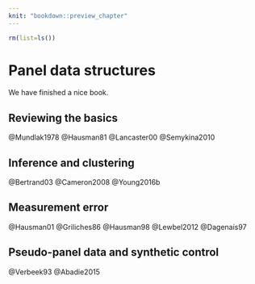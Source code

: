 ```yaml
---
knit: "bookdown::preview_chapter"
---
```


```r
rm(list=ls())
```

# Panel data structures

We have finished a nice book.

## Reviewing the basics

@Mundlak1978
@Hausman81
@Lancaster00
@Semykina2010

## Inference and clustering

@Bertrand03
@Cameron2008
@Young2016b

## Measurement error

@Hausman01
@Griliches86
@Hausman98
@Lewbel2012
@Dagenais97

## Pseudo-panel data and synthetic control

@Verbeek93
@Abadie2015
